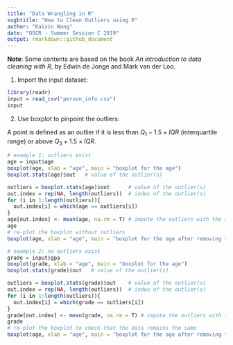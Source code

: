 ```yaml
---
title: "Data Wrangling in R"
sugbtitle: "How to Clean Outliers using R"
author: "Kaixin Wang"
date: "OSCR - Summer Session C 2019"
output: rmarkdown::github_document
---
```


**Note**: Some contents are based on the book *An introduction to data cleaning with R*, by Edwin de Jonge and  Mark van der Loo.

1. Import the input dataset:

```r
library(readr)
input = read_csv("person_info.csv")
input
```

2. Use boxplot to pinpoint the outliers:

A point is defined as an outlier if it is less than $Q_1 - 1.5 \times IQR$ (interquartile range) or above $Q_3 + 1.5 \times IQR$.

```r
# example 1: outliers exist
age = input$age
boxplot(age, xlab = "age", main = "boxplot for the age")
boxplot.stats(age)$out   # value of the outlier(s)

outliers = boxplot.stats(age)$out      # value of the outlier(s)
out.index = rep(NA, length(outliers))  # index of the outlier(s)
for (i in 1:length(outliers)){
  out.index[i] = which(age == outliers[i])
}
age[out.index] <- mean(age, na.rm = T) # impute the outliers with the average value
age
# re-plot the boxplot without outliers
boxplot(age, xlab = "age", main = "boxplot for the age after removing the outliers")
```

```r
# example 2: no outliers exist
grade = input$gpa
boxplot(grade, xlab = "age", main = "boxplot for the age")
boxplot.stats(grade)$out   # value of the outlier(s)

outliers = boxplot.stats(grade)$out    # value of the outlier(s)
out.index = rep(NA, length(outliers))  # index of the outlier(s)
for (i in 1:length(outliers)){
  out.index[i] = which(grade == outliers[i])
}
grade[out.index] <- mean(grade, na.rm = T) # impute the outliers with the average value
grade
# re-plot the boxplot to check that the data remains the same
boxplot(age, xlab = "age", main = "boxplot for the age after removing the outliers")
```
